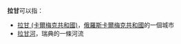 '''拉甘'''可以指：

* [[拉甘_(卡爾梅克共和國)|拉甘 (卡爾梅克共和國)]]，[[俄羅斯|俄羅斯]][[卡爾梅克共和國|卡爾梅克共和國]]的一個城市
* [[拉甘河|拉甘河]]，瑞典的一條河流

{{disambig|cat=二字消歧义}}